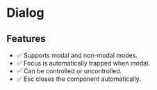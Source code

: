 
<Meta title="Primitives/Dialog" />

# Dialog

<Canvas sourceState="hidden" of={DialogStories.Default} />

## Features
- ✅ Supports modal and non-modal modes.
- ✅ Focus is automatically trapped when modal.
- ✅ Can be controlled or uncontrolled.
- ✅ Esc closes the component automatically.
